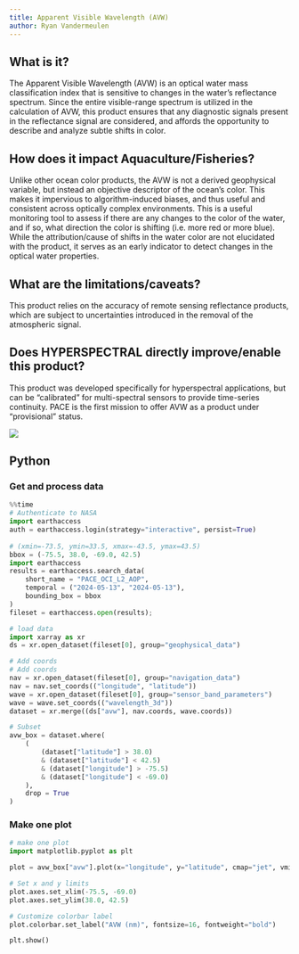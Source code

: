 ```yaml
---
title: Apparent Visible Wavelength (AVW)
author: Ryan Vandermeulen
---
```


## What is it?

The Apparent Visible Wavelength (AVW) is an optical water mass classification index that is
sensitive to changes in the water’s reflectance spectrum. Since the entire visible-range spectrum
is utilized in the calculation of AVW, this product ensures that any diagnostic signals present in
the reflectance signal are considered, and affords the opportunity to describe and analyze subtle
shifts in color.

## How does it impact Aquaculture/Fisheries?

Unlike other ocean color products, the AVW is not a derived geophysical variable, but instead an
objective descriptor of the ocean’s color. This makes it impervious to algorithm-induced biases,
and thus useful and consistent across optically complex environments. This is a useful monitoring
tool to assess if there are any changes to the color of the water, and if so, what direction the color
is shifting (i.e. more red or more blue). While the attribution/cause of shifts in the water color are
not elucidated with the product, it serves as an early indicator to detect changes in the optical
water properties.

## What are the limitations/caveats?

This product relies on the accuracy of remote sensing reflectance products, which are subject to
uncertainties introduced in the removal of the atmospheric signal.

## Does HYPERSPECTRAL directly improve/enable this product?

This product was developed specifically for hyperspectral applications, but can be “calibrated” for
multi-spectral sensors to provide time-series continuity. PACE is the first mission to offer AVW as
a product under “provisional” status.

![](images/avw.png)

## Python

::: {.callout-note collapse=true}
### Get and process data

```python
%%time
# Authenticate to NASA
import earthaccess
auth = earthaccess.login(strategy="interactive", persist=True)
    
# (xmin=-73.5, ymin=33.5, xmax=-43.5, ymax=43.5)
bbox = (-75.5, 38.0, -69.0, 42.5)
import earthaccess
results = earthaccess.search_data(
    short_name = "PACE_OCI_L2_AOP",
    temporal = ("2024-05-13", "2024-05-13"),
    bounding_box = bbox
)
fileset = earthaccess.open(results);

# load data
import xarray as xr
ds = xr.open_dataset(fileset[0], group="geophysical_data")

# Add coords
# Add coords
nav = xr.open_dataset(fileset[0], group="navigation_data")
nav = nav.set_coords(("longitude", "latitude"))
wave = xr.open_dataset(fileset[0], group="sensor_band_parameters")
wave = wave.set_coords(("wavelength_3d"))
dataset = xr.merge((ds["avw"], nav.coords, wave.coords))

# Subset
avw_box = dataset.where(
    (
        (dataset["latitude"] > 38.0)
        & (dataset["latitude"] < 42.5)
        & (dataset["longitude"] > -75.5)
        & (dataset["longitude"] < -69.0)
    ),
    drop = True
)
```
:::

::: {.callout-note collapse=true}
### Make one plot

```python
# make one plot
import matplotlib.pyplot as plt

plot = avw_box["avw"].plot(x="longitude", y="latitude", cmap="jet", vmin=450, vmax=580)

# Set x and y limits
plot.axes.set_xlim(-75.5, -69.0)
plot.axes.set_ylim(38.0, 42.5)

# Customize colorbar label
plot.colorbar.set_label("AVW (nm)", fontsize=16, fontweight="bold")

plt.show()
```
:::
